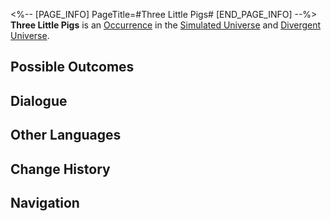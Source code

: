 <%-- [PAGE_INFO]
PageTitle=#Three Little Pigs#
[END_PAGE_INFO] --%>
{{Stub}}
{{Simulated Universe Event Infobox
|id            = 11301
|title         = 
|image         = Occurrence Trotters.png
|domains_su    = Unknown
|domains_ext   = 
|domains_swarm = Unknown
|domains_gng   = Unknown
|domains_du    = Unknown
|requirements  = 
|prev          = 
|next          = 
|characters    = 
|factions      = 
|order         = 
|order_du      = 
}}
'''Three Little Pigs''' is an [[Divergent Universe/Occurrence|Occurrence]] in the [[Simulated Universe]] and [[Divergent Universe]].

==Possible Outcomes==
{{Possible Outcomes
|choice_1 = Excellent Trotter-catching skills... Gotta be fast!
|result_1 = Greatly increases Trotter's SPD. When choosing your Blessings after winning a battle, Enhance all Blessings that appear.
|path_1   = The Hunt
|modes_1  = swarm

|choice_2 = You pass on a good sense of safeguarding against Trotters.
|result_2 = Reduces Trotter's SPD and DMG received. When choosing your Blessings after winning a battle, Enhance all Blessings that appear.
|path_2   = Preservation
|modes_2  = swarm

|choice_3 = Excellent Trotter-catching skills... Gotta be fast!
|result_3 = Trotter's SPD is greatly increased. After defeating a Trotter, obtain a Equation of 1- to 3-star rarity.
|modes_3  = du

|choice_4 = Play a bit with Sequence Trotters.
|result_4 = You're entering a room with three Trotters. Be mindful that they don't run away.

|choice_5 = Leave.
|result_5 = A person shouldn't be on the same level as Trotters!
|modes_5  = su,swarm,gng

}}
<!--
==Gameplay Notes==
* 
-->
==Dialogue==
{{Dialogue Start}}
:{{tx}}
{{Dialogue End}}

==Other Languages==
{{Other Languages
|en   = Three Little Pigs
|zhs  = 三只小猪
|zht  = 三隻小豬
|ja   = {{Rubi|三匹|さんびき}}の{{Rubi|子豚|こぶた}}
|ko   = 아기 돼지 3형제
|es   = Los tres cerditos
|fr   = Trois petits cochons
|ru   = Три поросёнка
|th   = ลูกหมูสามตัว
|vi   = Ba Chú Heo Con
|de   = Drei kleine Schweinchen
|id   = Tiga Babi Kecil
|pt   = Os Três Porquinhos
}}

==Change History==
{{Change History|1.0}}

==Navigation==
{{Occurrence Navbox}}